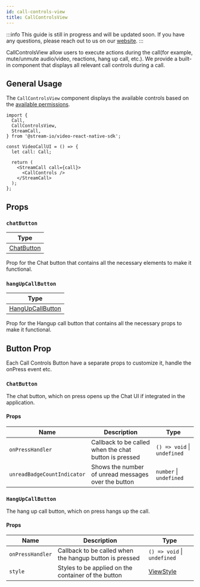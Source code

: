 ```yaml
---
id: call-controls-view
title: CallControlsView
---
```


:::info
This guide is still in progress and will be updated soon.
If you have any questions, please reach out to us on our [website](https://getstream.io/video/#contact).
:::

CallControlsView allow users to execute actions during the call(for example, mute/unmute audio/video, reactions, hang up call, etc.).
We provide a built-in component that displays all relevant call controls during a call.

## General Usage

The `CallControlsView` component displays the available controls based on the [available permissions](../../03-core/08-permissions-and-moderation.mdx).

```tsx
import {
  Call,
  CallControlsView,
  StreamCall,
} from '@stream-io/video-react-native-sdk';

const VideoCallUI = () => {
  let call: Call;

  return (
    <StreamCall call={call}>
      <CallControls />
    </StreamCall>
  );
};
```

## Props

### `chatButton`

| Type                        |
| --------------------------- |
| [ChatButton](#chatbutton-1) |

Prop for the Chat button that contains all the necessary elements to make it functional.

### `hangUpCallButton`

| Type                                    |
| --------------------------------------- |
| [HangUpCallButton](#hangupcallbutton-1) |

Prop for the Hangup call button that contains all the necessary props to make it functional.

## Button Prop

Each Call Controls Button have a separate props to customize it, handle the onPress event etc.

### `ChatButton`

The chat button, which on press opens up the Chat UI if integrated in the application.

#### Props

| Name                        | Description                                           | Type                        |
| --------------------------- | ----------------------------------------------------- | --------------------------- |
| `onPressHandler`            | Callback to be called when the chat button is pressed | `() => void` \| `undefined` |
| `unreadBadgeCountIndicator` | Shows the number of unread messages over the button   | `number` \| `undefined`     |

### `HangUpCallButton`

The hang up call button, which on press hangs up the call.

#### Props

| Name             | Description                                             | Type                                                       |
| ---------------- | ------------------------------------------------------- | ---------------------------------------------------------- |
| `onPressHandler` | Callback to be called when the hangup button is pressed | `() => void` \| `undefined`                                |
| `style`          | Styles to be applied on the container of the button     | [ViewStyle](https://reactnative.dev/docs/view-style-props) |
